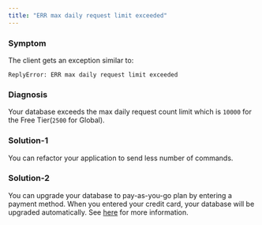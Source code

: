 ```yaml
---
title: "ERR max daily request limit exceeded"
---
```

### Symptom
The client gets an exception similar to:
```
ReplyError: ERR max daily request limit exceeded
```
### Diagnosis
Your database exceeds the max daily request count limit which is `10000` for the
Free Tier(`2500` for Global).
### Solution-1
You can refactor your application to send less number of commands.
### Solution-2
You can upgrade your database to pay-as-you-go plan by entering a payment
method. When you entered your credit card, your database will be upgraded
automatically.
See [here](https://docs.upstash.com/howto/upgradedatabase) for more information.